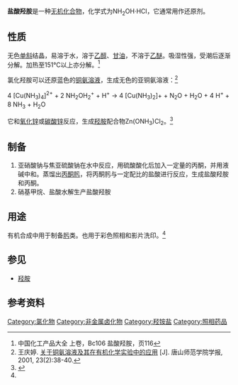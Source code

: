 {{chembox
|   Reference = <ref name="BGIA">{{GESTIS|ZVG=5080|CAS=5470-11-1|Name=|Datum=16.02.2008}}</ref>
|   Name = 氫氯化烴胺
|   ImageFile = Hydroxylammonium-chloride-2D.png
|   ImageName = 盐酸羟胺
|   ImageFile1 = 盐酸羟胺.JPG
|   ImageName1 = 盐酸羟胺固体
|   NamesEn = Hydroxylamine hydrochloride
| Section1 = {{Chembox Identifiers
| CASNo = 5470-11-1
| CASNo_Ref = {{cascite|correct|CAS}}
|    RTECS  =  NC3675000
|    EINECS  =  226-798-2
|    SMILES  =  NO.Cl
|  ChemSpiderID_Ref  = {{chemspidercite|correct|chemspider}}
|  ChemSpiderID  =  20344
|  ChEMBL_Ref  = {{ebicite|changed|EBI}}
|  ChEMBL  =  542448
|  InChI  =  1/ClH.H4NO/c;1-2/h1H;2H,1H3/q;+1/p-1
|  InChIKey  =  WCYJQVALWQMJGE-REWHXWOFAB
|  StdInChI_Ref  = {{stdinchicite|correct|chemspider}}
|  StdInChI  =  1S/ClH.H4NO/c;1-2/h1H;2H,1H3/q;+1/p-1
|  StdInChIKey_Ref  = {{stdinchicite|correct|chemspider}}
|  StdInChIKey  =  WCYJQVALWQMJGE-UHFFFAOYSA-M
|  UNII_Ref  = {{fdacite|changed|FDA}}
|  UNII  =  5X4ZA62Z4Q
}}
| Section2 = {{Chembox Properties
|   Formula = HONH<sub>2</sub>·HCl
|   MolarMass = 69.4909
|   Appearance = 无色晶体
|   Density = 1.67 g/cm<sup>3</sup>
|   MeltingPt = 151–157 °C (分解)
|   BoilingPt =
|   Solubility = 830 g/l，易溶
  }}
| Section7 = {{Chembox Hazards
|   ExternalMSDS = [http://ptcl.chem.ox.ac.uk/MSDS/HY/hydroxylamine_hydrochloride.html 英文MSDS]
|   EUHazardSymbol = {{Chembox EUHazardSymbol|E|Xn|Xi|N}}
|   EUClass = 爆炸性 ('''E''')<br/>[[致癌物質|第三类致癌物]]<br/>有害 ('''Xn''')<br/>刺激性 ('''Xi''')<br/>对环境有害 ('''N''') 
|   EUIndex = 612-123-00-2
|   NFPA-H = 3
|   NFPA-F = 1
|   NFPA-R = 1
|   RPhrases = {{R2}}, {{R21/22}}, {{R36/38}}, {{R40}}, {{R43}}, {{R48/22}}, {{R50}}
|   SPhrases = {{S2}}, {{S36/37}}, {{S61}}
  }}
}}

'''盐酸羟胺'''是一种[[无机化合物|无机化合物]]，化学式为NH<sub>2</sub>OH·HCl，它通常用作还原剂。

==性质==
无色[[单斜|单斜]]结晶，易溶于水，溶于[[乙醇|乙醇]]、[[甘油|甘油]]，不溶于[[乙醚|乙醚]]。吸湿性强，受潮后逐渐分解。加热至151°C以上亦分解。<ref name="中国化工">中国化工产品大全 上卷，Bc106 盐酸羟胺，页116</ref>

氯化羟胺可以还原蓝色的[[铜氨溶液|铜氨溶液]]，生成无色的亚铜氨溶液：<ref>王庆婷. [http://www.ixueshu.com/document/0fb0e288f90d1180318947a18e7f9386.html 关于铜氨溶液及其在有机化学实验中的应用] {{Wayback|url=http://www.ixueshu.com/document/0fb0e288f90d1180318947a18e7f9386.html |date=20200410061130 }}[J]. 唐山师范学院学报, 2001, 23(2):38-40.</ref>

4 [Cu(NH<sub>3</sub>)<sub>4</sub>]<sup>2+</sup> + 2 NH<sub>2</sub>OH<sub>2</sub><sup>+</sup> + H<sup>+</sup> → 4 [Cu(NH<sub>3</sub>)<sub>2</sub>]+ + N<sub>2</sub>O + H<sub>2</sub>O + 4 H<sup>+</sup> + 8 NH<sub>3</sub> + H<sub>2</sub>O

它和[[氧化锌|氧化锌]]或[[碳酸锌|碳酸锌]]反应，生成[[羟胺|羟胺]]配合物Zn(ONH<sub>3</sub>)Cl<sub>2</sub>。<ref>{{cite journal|url=http://linkinghub.elsevier.com/retrieve/pii/S0020169300955877|doi=10.1016/s0020-1693(00)95587-7|pages=69–76|title=Metal complexes of hydroxylamine|volume=18|journal=Inorganica Chimica Acta|date=1976-01|issn=0020-1693|accessdate=2018-07-25|author=M.N. Hughes, K. Shrimanker|archive-date=2020-04-10|archive-url=https://web.archive.org/web/20200410061125/https://linkinghub.elsevier.com/retrieve/pii/S0020169300955877|dead-url=no}}</ref>

==制备==
#亚硝酸钠与焦亚硫酸钠在水中反应，用硫酸酸化后加入一定量的丙酮，并用液碱中和。蒸馏出[[丙酮肟|丙酮肟]]，将丙酮肟与一定配比的盐酸进行反应，生成盐酸羟胺和丙酮。
#硝基甲烷、盐酸水解生产盐酸羟胺

==用途==
有机合成中用于制备[[肟|肟]]类。也用于彩色照相和影片洗印。<ref name="中国化工" />

==参见==
*[[羟胺|羟胺]]

==参考资料==
{{reflist}}
[[Category:氯化物|Category:氯化物]]
[[Category:非金属卤化物|Category:非金属卤化物]]
[[Category:羟铵盐|Category:羟铵盐]]
[[Category:照相药品|Category:照相药品]]